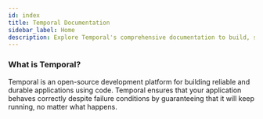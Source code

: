 ```yaml
---
id: index
title: Temporal Documentation
sidebar_label: Home
description: Explore Temporal's comprehensive documentation to build, scale, and manage reliable, fault-tolerant workflows with Workflow-as-Code solutions.
---
```


<head>
  <title>Temporal Documentation</title>
</head>

### What is Temporal?

Temporal is an open-source development platform for building reliable and durable applications using code. 
Temporal ensures that your application behaves correctly despite failure conditions by guaranteeing that it will keep running, no matter what happens.



<Intro />
